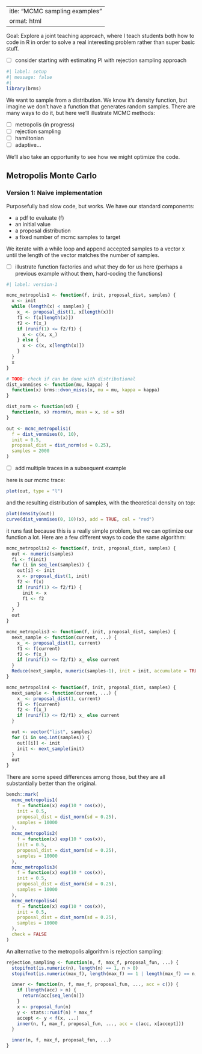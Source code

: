  ---
title: "MCMC sampling examples"
format: html
---

Goal: Explore a joint teaching approach, where I teach students both how to code in R in order to solve a real interesting problem rather than super basic stuff.

- [ ] consider starting with estimating PI with rejection sampling approach

```r
#| label: setup
#| message: false
#| 
library(brms)
```

We want to sample from a distribution. We know it's density function, but imagine we don't have a function that generates random samples. There are many ways to do it, but here we'll illustrate MCMC methods:

- [ ] metropolis (in progress)
- [ ] rejection sampling
- [ ] hamiltonian
- [ ] adaptive...

We'll also take an opportunity to see how we might optimize the code.

## Metropolis Monte Carlo

### Version 1: Naive implementation

Purposefully bad slow code, but works. We have our standard components:

- a pdf to evaluate (f)
- an initial value
- a proposal distribution
- a fixed number of mcmc samples to target

We iterate with a while loop and append accepted samples to a vector x until the length of the vector matches the number of samples.

- [ ] illustrate function factories and what they do for us here (perhaps a previous example without them, hard-coding the functions)

```r
#| label: version-1

mcmc_metropolis1 <- function(f, init, proposal_dist, samples) {
  x <- init
  while (length(x) < samples) {
    x_ <- proposal_dist(1, x[length(x)])
    f1 <- f(x[length(x)])
    f2 <- f(x_)
    if (runif(1) <= f2/f1) {
      x <- c(x, x_) 
    } else {
      x <- c(x, x[length(x)])
    }
  }
  x
}

# TODO: check if can be done with distributional
dist_vonmises <- function(mu, kappa) {
  function(x) brms::dvon_mises(x, mu = mu, kappa = kappa)
}

dist_norm <- function(sd) {
  function(n, x) rnorm(n, mean = x, sd = sd)
}

out <- mcmc_metropolis1(
  f = dist_vonmises(0, 10), 
  init = 0.5, 
  proposal_dist = dist_norm(sd = 0.25), 
  samples = 2000
)
```

- [ ] add multiple traces in a subsequent example

here is our mcmc trace:

```r
plot(out, type = "l")
```

and the resulting distribution of samples, with the theoretical density on top:

```r
plot(density(out))
curve(dist_vonmises(0, 10)(x), add = TRUE, col = "red")
```

it runs fast because this is a really simple problem, but we can optimize our function a lot. Here are a few different ways to code the same algorithm:

```r
mcmc_metropolis2 <- function(f, init, proposal_dist, samples) {
  out <- numeric(samples)
  f1 <- f(init)
  for (i in seq_len(samples)) {
    out[i] <- init
    x <- proposal_dist(1, init)
    f2 <- f(x)
    if (runif(1) <= f2/f1) {
      init <- x
      f1 <- f2
    } 
  }
  out
}

mcmc_metropolis3 <- function(f, init, proposal_dist, samples) {
  next_sample <- function(current, ...) {
    x_ <- proposal_dist(1, current)
    f1 <- f(current)
    f2 <- f(x_)
    if (runif(1) <= f2/f1) x_ else current
  }
  Reduce(next_sample, numeric(samples-1), init = init, accumulate = TRUE)  
}

mcmc_metropolis4 <- function(f, init, proposal_dist, samples) {
  next_sample <- function(current, ...) {
    x_ <- proposal_dist(1, current)
    f1 <- f(current)
    f2 <- f(x_)
    if (runif(1) <= f2/f1) x_ else current
  }

  out <- vector("list", samples)
  for (i in seq.int(samples)) {
    out[[i]] <- init
    init <- next_sample(init)
  }
  out
}
```

There are some speed differences among those, but they are all substantially better than the original.

```r
bench::mark(
  mcmc_metropolis1(
    f = function(x) exp(10 * cos(x)),
    init = 0.5, 
    proposal_dist = dist_norm(sd = 0.25), 
    samples = 10000
  ),
  mcmc_metropolis2(
    f = function(x) exp(10 * cos(x)),
    init = 0.5, 
    proposal_dist = dist_norm(sd = 0.25), 
    samples = 10000
  ),
  mcmc_metropolis3(
    f = function(x) exp(10 * cos(x)),
    init = 0.5, 
    proposal_dist = dist_norm(sd = 0.25), 
    samples = 10000
  ),  
  mcmc_metropolis4(
    f = function(x) exp(10 * cos(x)),
    init = 0.5, 
    proposal_dist = dist_norm(sd = 0.25), 
    samples = 10000
  ),  
  check = FALSE 
)
```

An alternative to the metropolis algorithm is rejection sampling:


```r
rejection_sampling <- function(n, f, max_f, proposal_fun, ...) {
  stopifnot(is.numeric(n), length(n) == 1, n > 0)
  stopifnot(is.numeric(max_f), length(max_f) == 1 | length(max_f) == n, max_f > 0)

  inner <- function(n, f, max_f, proposal_fun, ..., acc = c()) {
    if (length(acc) > n) {
      return(acc[seq_len(n)])
    }
    x <- proposal_fun(n)
    y <- stats::runif(n) * max_f
    accept <- y < f(x, ...)
    inner(n, f, max_f, proposal_fun, ..., acc = c(acc, x[accept]))
  }

  inner(n, f, max_f, proposal_fun, ...)
}
```
